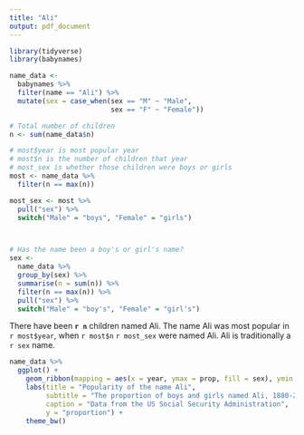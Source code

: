 ```yaml
---
title: "Ali"
output: pdf_document
---
```


```r
library(tidyverse)
library(babynames)

name_data <- 
  babynames %>% 
  filter(name == "Ali") %>% 
  mutate(sex = case_when(sex == "M" ~ "Male", 
                         sex == "F" ~ "Female"))

# Total number of children
n <- sum(name_data$n)

# most$year is most popular year
# most$n is the number of children that year
# most_sex is whether those children were boys or girls
most <- name_data %>% 
  filter(n == max(n))

most_sex <- most %>% 
  pull("sex") %>% 
  switch("Male" = "boys", "Female" = "girls")



# Has the name been a boy's or girl's name?
sex <-
  name_data %>% 
  group_by(sex) %>% 
  summarise(n = sum(n)) %>% 
  filter(n == max(n)) %>% 
  pull("sex") %>% 
  switch("Male" = "boy's", "Female" = "girl's")
```

There have been **`r n`** children named Ali. The name Ali was most popular in `r most$year`, when `r most$n` `r most_sex` were named Ali. Ali is traditionally a `r sex` name.

```r
name_data %>% 
  ggplot() +
    geom_ribbon(mapping = aes(x = year, ymax = prop, fill = sex), ymin = 0, alpha = 0.5) +
    labs(title = "Popularity of the name Ali", 
         subtitle = "The proportion of boys and girls named Ali, 1880-2017", 
         caption = "Data from the US Social Security Administration",
         y = "proportion") +
    theme_bw()
```


